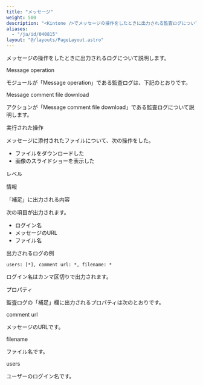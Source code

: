```yaml
---
title: "メッセージ"
weight: 500
description: "<Kintone />でメッセージの操作をしたときに出力される監査ログについて説明します。"
aliases:
  - "/ja/id/040815"
layout: "@/layouts/PageLayout.astro"
---
```




メッセージの操作をしたときに出力されるログについて説明します。

<Heading id="log_message_operation_10,class=&quot;no-trans&quot;">Message operation</Heading>

モジュールが「Message operation」である監査ログは、下記のとおりです。

<Heading level={3} id="log_message_operation_1010,class=&quot;no-trans&quot;">Message comment file download</Heading>

アクションが「Message comment file download」である監査ログについて説明します。

<Heading level={4} id="log_message_operation_101010">実行された操作</Heading>

メッセージに添付されたファイルについて、次の操作をした。

* ファイルをダウンロードした
* 画像のスライドショーを表示した

<Heading level={4} id="log_message_operation_101020">レベル</Heading>

情報

<Heading level={4} id="log_message_operation_101030">「補足」に出力される内容</Heading>

次の項目が出力されます。

* ログイン名
* メッセージのURL
* ファイル名

<Heading level={4} id="log_message_operation_101040">出力されるログの例</Heading>

```
users: [*], comment url: *, filename: *

```

ログイン名はカンマ区切りで出力されます。

<Heading id="log_message_operation_20">プロパティ</Heading>

監査ログの「補足」欄に出力されるプロパティは次のとおりです。

<Heading level={3} id="log_message_operation_2010,class=&quot;no-trans&quot;">comment url</Heading>

メッセージのURLです。

<Heading level={3} id="log_message_operation_2020,class=&quot;no-trans&quot;">filename</Heading>

ファイル名です。

<Heading level={3} id="log_message_operation_2030,class=&quot;no-trans&quot;">users</Heading>

ユーザーのログイン名です。
